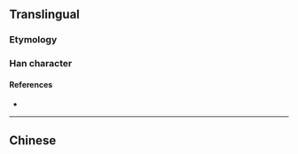 {{character info/new}}
{{also|岡}}
==Translingual==

===Etymology===
{{Han simp|岡}}

===Han character===
{{Han char|rn=13|rad=冂|as=02|sn=4|four=77220|canj=BK|ids=⿴冂㐅}}

====References====
* {{Han ref|kx=0128.351|hdz=10097.030|uh=5188|ud=20872}}

----

==Chinese==
{{zh-see|岡}}